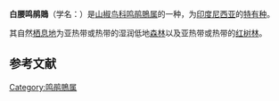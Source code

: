 <!-- This article was auto-generated by [[User:Polbot|User:Polbot]]. -->
{{Speciesbox
| name = 白腰鸣鹃鵙
| image = 
| status = LC | status_system = IUCN3.1
| genus = Lalage
| species = leucopygialis
| authority = Walden, 1872
| synonyms = }}

'''白腰鸣鹃鵙'''（学名：{{lang|la|''Lalage leucopygialis''}}）是[[山椒鸟科|山椒鸟科]][[鸣鹃鵙属|鸣鹃鵙属]]的一种，为[[印度尼西亚|印度尼西亚]]的[[特有种|特有种]]。

其自然[[栖息地|栖息地]]为亚热带或热带的湿润低地[[森林|森林]]以及亚热带或热带的[[红树林|红树林]]。

== 参考文献 ==
{{IUCN2010 | assessors = BirdLife International | year = 2009 | id = 146832 | title = Lalage leucopygialis | version = 2010.3 | downloaded = 2010-10-31 }}
{{Taxonbar|from=Q918174}}

[[Category:鸣鹃鵙属|Category:鸣鹃鵙属]]